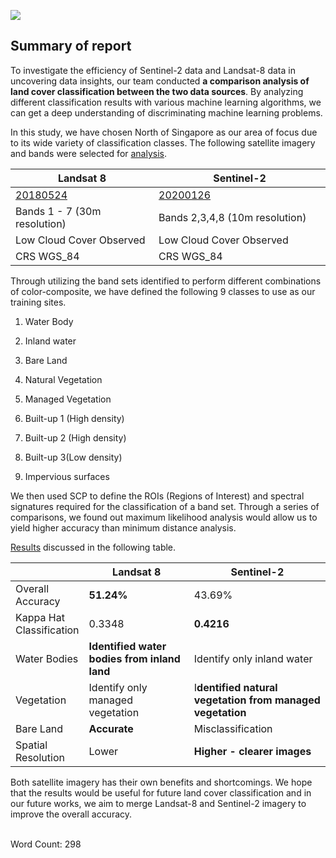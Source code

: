 ![](images/logo.jpg)

## Summary of report

To investigate the efficiency of Sentinel-2 data and Landsat-8 data in uncovering data insights, our team conducted **a comparison analysis of land cover classification between the two data sources**. By analyzing different classification results with various machine learning algorithms, we can get a deep understanding of discriminating machine learning problems.

In this study, we have chosen North of Singapore as our area of focus due to its wide variety of classification classes. The following satellite imagery and bands were selected for [analysis](https://gisproject-g2t11.netlify.app/methodology.html).

| Landsat 8                                   | Sentinel-2                                           |
|---------------------------------------------|------------------------------------------------------|
| [20180524](https://earthexplorer.usgs.gov/) | [20200126](https://scihub.copernicus.eu/dhus/#/home) |
| Bands 1 - 7 (30m resolution)                | Bands 2,3,4,8 (10m resolution)                       |
| Low Cloud Cover Observed                    | Low Cloud Cover Observed                             |
| CRS WGS_84                                  | CRS WGS_84                                           |

Through utilizing the band sets identified to perform different combinations of color-composite, we have defined the following 9 classes to use as our training sites.

1.  Water Body

2.  Inland water

3.  Bare Land

4.  Natural Vegetation

5.  Managed Vegetation

6.  Built-up 1 (High density)

7.  Built-up 2 (High density)

8.  Built-up 3(Low density)

9.  Impervious surfaces

We then used SCP to define the ROIs (Regions of Interest) and spectral signatures required for the classification of a band set. Through a series of comparisons, we found out maximum likelihood analysis would allow us to yield higher accuracy than minimum distance analysis.

[Results](https://gisproject-g2t11.netlify.app/findings.html) discussed in the following table.

|                          | Landsat 8                                    | Sentinel-2                                                |
|--------------------------|----------------------------------------------|-----------------------------------------------------------|
| Overall Accuracy         | **51.24%**                                   | 43.69%                                                    |
| Kappa Hat Classification | 0.3348                                       | **0.4216**                                                |
| Water Bodies             | **Identified water bodies from inland land** | Identify only inland water                                |
| Vegetation               | Identify only managed vegetation             | I**dentified natural vegetation from managed vegetation** |
| Bare Land                | **Accurate**                                 | Misclassification                                         |
| Spatial Resolution       | Lower                                        | **Higher - clearer images**                               |

Both satellite imagery has their own benefits and shortcomings. We hope that the results would be useful for future land cover classification and in our future works, we aim to merge Landsat-8 and Sentinel-2 imagery to improve the overall accuracy.

\
Word Count: 298
